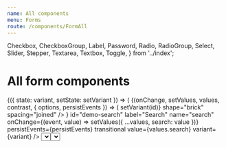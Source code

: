 ```yaml
---
name: All components
menu: Forms
route: /components/FormAll
---
```


  Checkbox,
  CheckboxGroup,
  Label,
  Password,
  Radio,
  RadioGroup,
  Select,
  Slider,
  Stepper,
  Textarea,
  Textbox,
  Toggle,
} from '../index';

# All form components

<Playground>
  <StateWrapper initialState={'underline'}>
    {({ state: variant, setState: setVariant }) => (
      <ThemeWrapper>
        <FormDemo contrast={false} style={{ maxWidth: '400px' }}>
          {(onChange, setValues, values, contrast, { options, persistEvents }) => (
            <React.Fragment>
              <Rhythm mt={4} mb={2}>
                <ButtonGroup
                  buttons={[
                    { id: 'underline', label: 'Underline', selected: variant === 'underline' },
                    { id: 'filled', label: 'Filled', selected: variant === 'filled' },
                    { id: 'outline', label: 'Outline', selected: variant === 'outline' },
                  ]}
                  color="primary"
                  fullWidth
                  onClick={(event, id) => setVariant(id)}
                  shape="brick"
                  spacing="joined"
                />
              </Rhythm>
              <Rhythm my={2}>
                <Textbox
                  contrast={contrast}
                  id="demo-username"
                  label="Username"
                  name="username"
                  onChange={onChange}
                  persistEvents={persistEvents}
                  transitional
                  value={values.username}
                  variant={variant}
                />
              </Rhythm>
              <Rhythm my={2}>
                <Password
                  contrast={contrast}
                  id="demo-password"
                  label="Password"
                  name="password"
                  onChange={onChange}
                  persistEvents={persistEvents}
                  transitional
                  value={values.password}
                  variant={variant}
                />
              </Rhythm>
              <Rhythm my={2}>
                <Textbox
                  clearable
                  contrast={contrast}
                  iconBefore={<SearchIcon />}
                  id="demo-search"
                  label="Search"
                  name="search"
                  onChange={(event, value) => setValues({ ...values, search: value })}
                  persistEvents={persistEvents}
                  transitional
                  value={values.search}
                  variant={variant}
                />
              </Rhythm>
              <Rhythm my={2}>
                <Textbox
                  contrast={contrast}
                  id="demo-success"
                  label="Successful"
                  name="success"
                  onChange={onChange}
                  persistEvents={persistEvents}
                  transitional
                  validity="success"
                  value={values.success}
                  variant={variant}
                />
              </Rhythm>
              <Rhythm my={2}>
                <Textbox
                  contrast={contrast}
                  id="demo-warning"
                  label="Warningish"
                  name="warning"
                  onChange={onChange}
                  persistEvents={persistEvents}
                  transitional
                  validity="warning"
                  value={values.warning}
                  variant={variant}
                />
              </Rhythm>
              <Rhythm my={2}>
                <Textbox
                  contrast={contrast}
                  id="demo-danger"
                  label="Dangerous"
                  name="danger"
                  onChange={onChange}
                  persistEvents={persistEvents}
                  transitional
                  validity="danger"
                  value={values.danger}
                  variant={variant}
                />
              </Rhythm>
              <Rhythm my={2}>
                <Select
                  contrast={contrast}
                  id="demo-select"
                  label="Choose a color"
                  name="select"
                  onChange={onChange}
                  persistEvents={persistEvents}
                  transitional
                  value={values.select}
                  options={options}
                  variant={variant}
                />
              </Rhythm>
              <Rhythm my={2}>
                <Select
                  contrast={contrast}
                  id="demo-selected"
                  label="Choose another color"
                  name="selected"
                  onChange={onChange}
                  persistEvents={persistEvents}
                  transitional
                  value={values.selected}
                  options={options}
                  variant={variant}
                />
              </Rhythm>
              <Rhythm my={2}>
                <InlineDropdown
                  inputVariant={variant}
                  label="A custom dropdown"
                  layout="raised"
                  onChange={value => onChange({ target: { name: 'dropdown' } }, value)}
                  options={options}
                  transitional
                />
              </Rhythm>
              <Rhythm my={2}>
                <Textarea
                  contrast={contrast}
                  id="demo-textarea"
                  label="Manifesto"
                  name="manifesto"
                  onChange={onChange}
                  persistEvents={persistEvents}
                  transitional
                  value={values.manifesto}
                  variant={variant}
                />
              </Rhythm>
              <Rhythm my={2}>
                <Checkbox
                  checked={!!values.checkbox}
                  contrast={contrast}
                  id="demo-checkbox"
                  name="checkbox"
                  onChange={(event, checked) => setValues({ ...values, checkbox: checked })}
                  persistEvents={persistEvents}
                >
                  Lorem ipsum dolor sit amet, consectetur adipiscing elit. Integer eget dui eu orci ultrices maximus eu
                  eu ante. Vestibulum ligula velit, scelerisque vitae venenatis tempor, consectetur a orci. Aenean
                  molestie eu tortor in pharetra. Nulla lobortis, sapien quis ornare venenatis, nunc libero finibus
                  justo, non tempor nisi urna quis justo. Integer sit amet venenatis leo.
                </Checkbox>
              </Rhythm>
              <Rhythm my={2} mr={2}>
                <Radio
                  checked={values.radio === 'one'}
                  contrast={contrast}
                  id="demo-radio1"
                  name="radio"
                  value="one"
                  onChange={(event, checked, value) => checked && setValues({ ...values, radio: value })}
                  persistEvents={persistEvents}
                >
                  Lorem ipsum dolor sit amet
                </Radio>
                <Radio
                  checked={values.radio === 'two'}
                  contrast={contrast}
                  id="demo-radio2"
                  name="radio"
                  value="two"
                  onChange={(event, checked, value) => checked && setValues({ ...values, radio: value })}
                  persistEvents={persistEvents}
                >
                  Consectetur adipiscing elit
                </Radio>
              </Rhythm>
              <Rhythm mt={4} mb={2} grouped>
                <Flex direction="row" alignItems="flex-end" justifyContent="space-between" flexible>
                  <div>
                    <Label as="legend" contrast={contrast} strength="legend">
                      Pick a big number
                    </Label>
                    <Stepper
                      contrast={contrast}
                      id="demo-stepper1"
                      inputWidth={100}
                      max={10000}
                      min={0}
                      name="stepper1"
                      onChange={(event, value) => setValues({ ...values, stepper1: value })}
                      persistEvents={persistEvents}
                      step={100}
                      value={values.stepper1}
                      width="50%"
                      variant={variant}
                    />
                  </div>
                  <Stepper
                    contrast={contrast}
                    id="demo-stepper2"
                    label="Pick another number"
                    max={100}
                    min={0}
                    step={10}
                    name="stepper2"
                    onChange={(event, value) => setValues({ ...values, stepper2: value })}
                    persistEvents={persistEvents}
                    value={values.stepper2}
                    width="50%"
                    variant={variant}
                  />
                </Flex>
              </Rhythm>
              <Rhythm mt={4} mb={2}>
                <CheckboxGroup
                  contrast={contrast}
                  id="demo-checkbox-group"
                  layout="stacked"
                  legend="Super fantastic label says what?"
                  name="checkboxes"
                  onChange={(event, value) => setValues({ ...values, checkboxes: value })}
                  values={values.checkboxes}
                  checkboxes={[
                    {
                      id: 'demo-checkbox-group1',
                      name: 'checkbox-group1',
                      value: 'one',
                      label: 'Super fantastic label one',
                    },
                    {
                      id: 'demo-checkbox-group2',
                      name: 'checkbox-group2',
                      value: 'two',
                      label: 'Super fantastic label two',
                    },
                    {
                      id: 'demo-checkbox-group3',
                      name: 'checkbox-group3',
                      value: 'three',
                      label: 'Super fantastic label three',
                    },
                  ]}
                />
              </Rhythm>
              <Rhythm mt={4} mb={2}>
                <RadioGroup
                  contrast={contrast}
                  id="demo-radio-group"
                  layout="inline"
                  legend="Super fantastic label says what?"
                  name="radios"
                  onChange={(event, value) => setValues({ ...values, radios: value })}
                  value={values.radios}
                  radios={[
                    {
                      id: 'demo-radio-group1',
                      value: 'one',
                      label: 'Super fantastic label one',
                    },
                    {
                      id: 'demo-radio-group2',
                      value: 'two',
                      label: 'Super fantastic label two',
                    },
                    {
                      id: 'demo-radio-group3',
                      value: 'three',
                      label: 'Super fantastic label three',
                    },
                  ]}
                />
              </Rhythm>
              <Rhythm mt={4} mb={2}>
                <Slider
                  contrast={contrast}
                  formatValue={value => value + '%'}
                  id="demo-slider"
                  max={100}
                  min={0}
                  name="slider"
                  onChange={(event, value) => setValues({ ...values, slider: value })}
                  persistEvents={persistEvents}
                  value={values.slider}
                  valuePosition="top"
                  width="100%"
                >
                  Percentage
                </Slider>
              </Rhythm>
              <Flex justifyContent="space-between" alignItems="center" wrap>
                <Toggle
                  checked={values.toggle}
                  contrast={contrast}
                  id="demo-toggle"
                  name="toggle"
                  onChange={(event, checked) => setValues({ ...values, toggle: checked })}
                  persistEvents={persistEvents}
                  value={true}
                >
                  Activate super powers
                </Toggle>
                <Rhythm mr={-2}>
                  <Flex flexible alignItems="center" justifyContent="flex-end">
                    <Rhythm my={1} mr={2}>
                      <Button weight="ghost" color="neutral" shape="brick">
                        Cancel
                      </Button>
                      <Button type="submit" color="primary" shape="brick">
                        Submit
                      </Button>
                    </Rhythm>
                  </Flex>
                </Rhythm>
              </Flex>
            </React.Fragment>
          )}
        </FormDemo>
      </ThemeWrapper>
    )}
  </StateWrapper>
</Playground>
